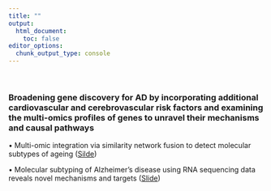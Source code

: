 ```yaml
---
title: ""
output:
  html_document: 
    toc: false
editor_options: 
  chunk_output_type: console
---
```


&nbsp;

### Broadening gene discovery for AD by incorporating additional cardiovascular and cerebrovascular risk factors and examining the multi-omics profiles of genes to unravel their mechanisms and causal pathways









&bull; Multi-omic integration via similarity network fusion to detect molecular subtypes of ageing ([Silde](projects/Multi-omic integration via similarity network fusion to detect molecular subtypes of ageing.pdf))

&bull; Molecular subtyping of Alzheimer’s disease using RNA sequencing data reveals novel mechanisms and targets ([Slide](projects/molecular subtyping.pdf))